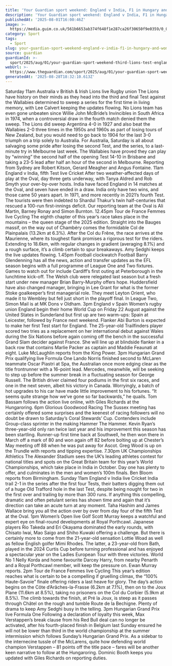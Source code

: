 ```yaml
---
title: 'Your Guardian sport weekend: England v India, F1 in Hungary and Women’s Open'
description: 'Your Guardian sport weekend: England v India, F1 in Hungary and Women’s Open'
publishedAt: '2025-08-01T16:00:46Z'
image: >-
  https://media.guim.co.uk/561b6653ab374f648f1e287ca26f30650f9e0359/0_0_5000_4000/500.jpg
category: Sport
tags:
  - Sport
slug: your-guardian-sport-weekend-england-v-india-f1-in-hungary-and-womens-open
source: guardian
guardianId: >-
  sport/2025/aug/01/your-guardian-sport-weekend-third-lions-test-england-v-india-and-womens-open
webUrl: >-
  https://www.theguardian.com/sport/2025/aug/01/your-guardian-sport-weekend-third-lions-test-england-v-india-and-womens-open
generatedAt: '2025-08-28T18:32:10.613Z'
---
```

Saturday 11am Australia v British &amp; Irish Lions live Rugby union The Lions have history on their minds as they head into the third and final Test against the Wallabies determined to sweep a series for the first time in living memory, with Lee Calvert keeping the updates flowing. No Lions team has even gone unbeaten since Willie John McBride’s Invincibles in South Africa in 1974, when a controversial draw in the fourth match denied them the sweep. The Lions did sweep Argentina 4-0 in 1927 and also beat the Wallabies 2-0 three times in the 1950s and 1960s as part of losing tours of New Zealand, but you would need to go back to 1904 for the last 3-0 triumph on a trip solely to Australia. For Australia, Saturday is all about salvaging some pride after losing the second Test, and the series, to a last-minute try in Melbourne last week. The Wallabies have proved they can play by “winning” the second half of the opening Test 14-10 in Brisbane and taking a 23-5 lead after half an hour of the second in Melbourne. Reporting from Sydney are Robert Kitson, Gerard Meagher and Angus Fontaine. 11am England v India, fifth Test live Cricket After two weather-affected days of play at the Oval, day three gets underway, with Tanya Aldred and Rob Smyth your over-by-over hosts. India have faced England in 14 matches at the Oval, and seven have ended in a draw. India only have two wins, and those came 50 years apart. In 1971, and more recently in 2021’s fourth Test. The tourists were then indebted to Shardul Thakur’s twin half-centuries that rescued a 100-run first-innings deficit. Our reporting team at the Oval is Ali Martin, Barney Ronay and Simon Burnton. 12.45pm Tour de France Femmes live Cycling The eighth chapter of this year’s race takes place in the mountains – the queen stage of the 2025 edition. Straight into the Bauges massif, on the way out of Chambéry comes the formidable Col de Plainpalais (13.2km at 6.3%). After the Col du Frêne, the race arrives at the Maurienne, where its toughest flank promises a rigorous test for the riders. Extending to 18.6km, with regular changes in gradient (averaging 8.1%) and a rough surface, it’s a climb certain to spur breakaways. Amy Sedghi keeps the live updates flowing. 1.45pm Football clockwatch Football Barry Glendenning has all the news, action and transfer updates as the EFL season begins with a full programme of League One and Two fixtures. Games to watch out for include Cardiff’s first outing at Peterborough in the lunchtime kick-off. The Welsh club were relegated last season but a fresh start under new manager Brian Barry-Murphy offers hope. Huddersfield have also changed manager, bringing in Lee Grant for what is the former Stoke goalkeeper’s first managerial role. They meet Leyton Orient, who made it to Wembley but fell just short in the playoff final. In League Two, Simon Mail is at MK Dons v Oldham. 3pm England v Spain Women’s rugby union England begin their home World Cup on Friday 22 August against the United States in Sunderland but first up are two warm-ups: Spain at Leicester, followed by France next weekend. Flanker Abi Burton is expected to make her first Test start for England. The 25-year-old Trailfinders player scored two tries as a replacement on her international debut against Wales during the Six Nations before again coming off the bench in the successful Grand Slam decider against France. She will line up at blindside flanker in a back row that contains Marlie Packer as captain and Maddie Feaunati at eight. Luke McLaughlin reports from the King Power. 3pm Hungarian Grand Prix qualifying live Formula One Lando Norris finished second to McLaren teammate Oscar Piastri at Spa, the Australian once more edging clear as the title frontrunner with a 16-point lead. Mercedes, meanwhile, will be seeking to step up before the summer break in a fluctuating season for George Russell. The British driver claimed four podiums in the first six races, and one in the next seven, albeit his victory in Canada. Worryingly, a batch of hot upgrades to his car have made little improvement to his fortunes. “It seems quite strange how we’ve gone so far backwards,” he quails. Tom Bassam follows the action live online, with Giles Richards at the Hungaroring. 6pm Glorious Goodwood Racing The Sussex meeting has certainly offered some surprises and the keenest of racing followers will no doubt be drawn to Saturday’s Coral Stewards’ Cup. Contenders include Group-class sprinter in the making Hammer The Hammer. Kevin Ryan’s three-year-old only ran twice last year and his improvement this season has been startling. Runner-up first time back at Southwell, he then won there in March off a mark of 80 and won again off 82 before bolting up at Chester’s May meeting off 88 when he was put away for Ascot. Greg Wood is up on the Trundle with reports and tipping expertise. 7.30pm UK Championships Athletics The Alexander Stadium sees the UK’s leading athletes contest for national titles and spots on the Great Britain team for this year’s World Championships, which take place in India in October. Day one has plenty to offer, and culminates in the men and women’s 100m finals. Ben Bloom reports from Birmingham. Sunday 11am England v India live Cricket India trail 2-1 in the series after the first four Tests, their batters digging them out of a huge Old Trafford hole in the last Test, despite being nought for two in the first over and trailing by more than 300 runs. If anything this compelling, dramatic and often petulant series has shown time and again that it’s direction can take an acute turn at any moment. Taha Hashim and James Wallace bring you all the action over by over from day four of the fifth Test at the Oval. 1pm Women’s Open live Golf Scott Murray keeps a watchful and expert eye on final-round developments at Royal Porthcawl. Japanese players Rio Takeda and Eri Okayama dominated the early rounds, with Chisato Iwai, Mao Saigo and Shiho Kuwaki offering a challenge. But there is certainly more to come from the 21-year-old sensation Lottie Woad as well as fellow English golfer Mimi Rhodes. The latter, a 23-year-old from Bath, played in the 2024 Curtis Cup before turning professional and has enjoyed a spectacular year on the Ladies European Tour with three victories. World No 1 Nelly Korda and home favourite Darcey Harry, from nearby Penarth and a Royal Porthcawl member, will keep the pressure on. Ewan Murray reports. 2pm Tour de France Femmes live Cycling This year’s edition reaches what is certain to be a compelling if gruelling climax, the “100% Haute-Savoie” finale offering riders a last heave for glory. The day’s action begins on the Côte d’Arâches-la-Frasse (6.2km at 7.1%), then on to the Joux Plane (11.6km at 8.5%), taking no prisoners on the Col du Corbier (5.9km at 8.5%). The climb towards the finish, at Pré la Joux, is steep as it passes through Châtel on the rough and tumble Route de la Bechigne. Plenty of drama to keep Amy Sedghi busy in the telling. 3pm Hungarian Grand Prix live Formula One Following a declaration of loyalty this week, Max Verstappen’s break clause from his Red Bull deal can no longer be activated, after his fourth-placed finish in Belgium last Sunday ensured he will not be lower than third in the world championship at the summer intermission which follows Sunday’s Hungarian Grand Prix. As a sidebar to the internecine tussle of the McLarens, quite how defending world champion Verstappen – 81 points off the title pace – fares will be another keen narrative to follow at the Hungaroring. Dominic Booth keeps you updated with Giles Richards on reporting duties.
